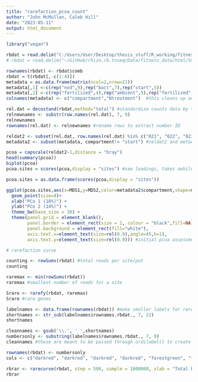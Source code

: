 ---
title: "rarefaction_pcoa_count"
author: "John McMullen, Caleb Hill"
date: "2023-05-11"
output: html_document
---

```{r}

library("vegan")

rbdat = read.delim("C:/Users/User/Desktop/thesis_stuff/R_working/fitness_data/html/SmeliPlant/gene_counts.tab")
# rbdat = read.delim("~/GitHub/rhizo.rb.tnseq/Data/fitness_data/html/SmeliPlant/gene_counts.tab")

rownames(rbdat) <- rbdat$comb
rbdat = t(rbdat[,-c(1:4)])
metadata = as.data.frame(matrix(ncol=2,nrow=21))
metadata[,1] <-c(rep("nod",9),rep("bact",7),rep("start",5))
metadata[,2] <-c(rep("fertilized",4),rep("ambient",5),rep("fertilized",4),rep("ambient",3),rep("time0",5))
colnames(metadata) <- c("compartment","Ntreatment")  #this cleans up and labels data by treatment/compartment

rel.dat = decostand(rbdat,method="total") #standardize counts data by total
relnewnames <- substr(row.names(rel.dat), 7, 9)
relnewnames
rownames(rel.dat) <- relnewnames #rename rows to extract number ID

reldat2 <- subset(rel.dat, row.names(rel.dat) %in% c("021", "022", "023", "024", "026", "027", "028", "029", "030", "031", "032", "033", "035", "037", "039", "040"))
metadata2 <- subset(metadata, compartment!= "start") #reldat2 and metadata2 have the t0 data filtered out for pcoa, etc.

pcoa = capscale(reldat2~1,distance = "bray")
head(summary(pcoa))
biplot(pcoa)
pcoa.sites = scores(pcoa,display = "sites") #see loadings, takes awhile

pcoa.sites = as.data.frame(scores(pcoa,display = "sites"))

ggplot(pcoa.sites,aes(x=MDS1,y=MDS2,color=metadata2$compartment,shape=metadata2$Ntreatment)) +
  geom_point(size=8)+
  xlab("PCo 1 (18%)") +
  ylab("PCo 2 (14%)") +
  theme_bw(base_size = 30) +
  theme(panel.grid = element_blank(),
        panel.border = element_rect(size = 1, colour = "black",fill=NA),
        panel.background = element_rect(fill="white"),
        axis.text.x=element_text(size=rel(0.9),angle=45,h=1),
        axis.text.y=element_text(size=rel(0.9))) #initial pcoa assessment to see where the groups fall

# rarefaction curve

counting <- rowSums(rbdat) #total reads per site/pot
counting

raremax <- min(rowSums(rbdat))
raremax #smallest number of reads for a site

Srare <- rarefy(rbdat, raremax)
Srare #rare genes

labelnames <- data.frame(rownames(rbdat)) #make smaller labels for rarefaction curve 
shortnames <- str_sub(labelnames$rownames.rbdat., 7, 22)
shortnames

cleannames <- gsub('\\.', ' ',shortnames)
numbersonly <- substring(labelnames$rownames.rbdat., 7, 9)
cleannames #these are meant to be passed through ordilabel() to create cleaner labels for the rarefaction curve but I'm still working on the syntax

rownames(rbdat) <- numbersonly
cols <- c("darkred", "darkred", "darkred", "darkred", "forestgreen", "forestgreen", "forestgreen", "forestgreen", "forestgreen", "blue", "blue", "blue", "blue", "purple", "purple", "purple", "orange", "orange","orange","orange","orange")

rbrar <- rarecurve(rbdat, step = 500, sample = 1000000, xlab = "Total barcodes", ylab = "Unique barcodes", col = cols, cex = 0.5, label = TRUE)
rbrar

```


